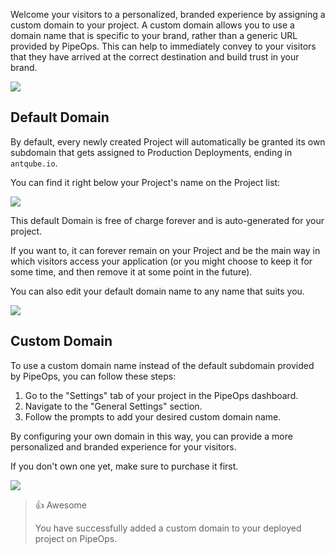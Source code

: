 Welcome your visitors to a personalized, branded experience by assigning a custom domain to your project. A custom domain allows you to use a domain name that is specific to your brand, rather than a generic URL provided by PipeOps. This can help to immediately convey to your visitors that they have arrived at the correct destination and build trust in your brand.

![](https://files.readme.io/28add9a-image.png)

## Default Domain

By default, every newly created Project will automatically be granted its own subdomain that gets assigned to Production Deployments, ending in `antqube.io`.

You can find it right below your Project's name on the Project list:

![](https://files.readme.io/7053d03-image.png)

This default Domain is free of charge forever and is auto-generated for your project.

If you want to, it can forever remain on your Project and be the main way in which visitors access your application (or you might choose to keep it for some time, and then remove it at some point in the future).

You can also edit your default domain name to any name that suits you.

![](https://files.readme.io/e730b6a-image.png)

## Custom Domain

To use a custom domain name instead of the default subdomain provided by PipeOps, you can follow these steps:

1. Go to the "Settings" tab of your project in the PipeOps dashboard.
2. Navigate to the "General Settings" section.
3. Follow the prompts to add your desired custom domain name.

By configuring your own domain in this way, you can provide a more personalized and branded experience for your visitors.

If you don't own one yet, make sure to purchase it first.

![](https://files.readme.io/80b1d52-image.png)

> 👍 Awesome
> 
> You have successfully added a custom domain to your deployed project on PipeOps.